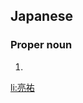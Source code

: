 ==Japanese==
{{ja-kanjitab|りょう|すけ|yomi=j}}

===Proper noun===
{{ja-pos|proper|りょうすけ}}

# {{given name|male|lang=ja|sort=りょうすけ}}

[[li:亮祐]]